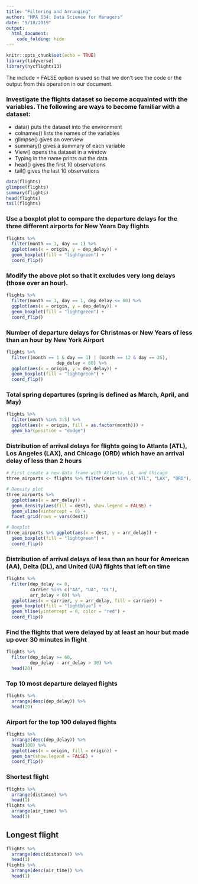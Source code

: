 ```yaml
---
title: "Filtering and Arranging"
author: "MPA 634: Data Science for Managers"
date: "9/18/2019"
output:
  html_document:
    code_folding: hide
---
```


```r
knitr::opts_chunk$set(echo = TRUE)
library(tidyverse)
library(nycflights13)
```

The include = FALSE option is used so that we don't see the code or the output from this operation in our document.


### Investigate the flights dataset so become acquainted with the variables. The following are ways to become familiar with a dataset:
*  data() puts the dataset into the environment
*  colnames() lists the names of the variables
*  glimpse() gives an overview
*  summary() gives a summary of each variable
*  View() opens the dataset in a window
*  Typing in the name prints out the data
*  head() gives the first 10 observations
*  tail() gives the last 10 observations

```r
data(flights)
glimpse(flights)
summary(flights)
head(flights)
tail(flights)
```  

### Use a boxplot plot to compare the departure delays for the three different airports for New Years Day flights 

```r
flights %>%
  filter(month == 1, day == 1) %>%
  ggplot(aes(x = origin, y = dep_delay)) +
  geom_boxplot(fill = "lightgreen") +
  coord_flip()
```  

### Modify the above plot so that it excludes very long delays (those over an hour).  

```r
flights %>%
  filter(month == 1, day == 1, dep_delay <= 60) %>%
  ggplot(aes(x = origin, y = dep_delay)) +
  geom_boxplot(fill = "lightgreen") +
  coord_flip()
```  

### Number of departure delays for Christmas or New Years of less than an hour by New York Airport  

```r
flights %>%
  filter((month == 1 & day == 1) | (month == 12 & day == 25),
                   dep_delay < 60) %>%
  ggplot(aes(x = origin, y = dep_delay)) +
  geom_boxplot(fill = "lightgreen") +
  coord_flip()
```  

### Total spring departures (spring is defined as March, April, and May)

```r
flights %>%
  filter(month %in% 3:5) %>%
  ggplot(aes(x = origin, fill = as.factor(month))) +
  geom_bar(position = "dodge")
```  

### Distribution of arrival delays for flights going to Atlanta (ATL), Los Angeles (LAX), and Chicago (ORD) which have an arrival delay of less than 2 hours 

```r
# First create a new data frame with Atlanta, LA, and Chicago
three_airports <- flights %>% filter(dest %in% c("ATL", "LAX", "ORD"), arr_delay < 120)

# Density plot
three_airports %>%
  ggplot(aes(x = arr_delay)) +
  geom_density(aes(fill = dest), show.legend = FALSE) +
  geom_vline(xintercept = 0) +
  facet_grid(rows = vars(dest))

# Boxplot
three_airports %>% ggplot(aes(x = dest, y = arr_delay)) +
  geom_boxplot(fill = "lightgreen") +
  coord_flip()
```  

### Distribution of arrival delays of less than an hour for American (AA), Delta (DL), and United (UA) flights that left on time

```r
flights %>%
  filter(dep_delay <= 0,
         carrier %in% c("AA", "UA", "DL"),
         arr_delay < 60) %>%
  ggplot(aes(x = carrier, y = arr_delay, fill = carrier)) +
  geom_boxplot(fill = "lightblue") +
  geom_hline(yintercept = 0, color = "red") +
  coord_flip()
```  

### Find the flights that were delayed by at least an hour but made up over 30 minutes in flight

```r
flights %>%
  filter(dep_delay >= 60,
         dep_delay - arr_delay > 30) %>%
  head(20)
```  

### Top 10 most departure delayed flights

```r
flights %>%
  arrange(desc(dep_delay)) %>%
  head(20)
```  

### Airport for the top 100 delayed flights

```r
flights %>%
  arrange(desc(dep_delay)) %>%
  head(100) %>%
  ggplot(aes(x = origin, fill = origin)) +
  geom_bar(show.legend = FALSE) + 
  coord_flip()
```  

### Shortest  flight

```r
flights %>%
  arrange(distance) %>%
  head(1)
flights %>% 
  arrange(air_time) %>% 
  head(1)
```  

## Longest flight

```r
flights %>%
  arrange(desc(distance)) %>%
  head(1)
flights %>% 
  arrange(desc(air_time)) %>% 
  head(1)
```  